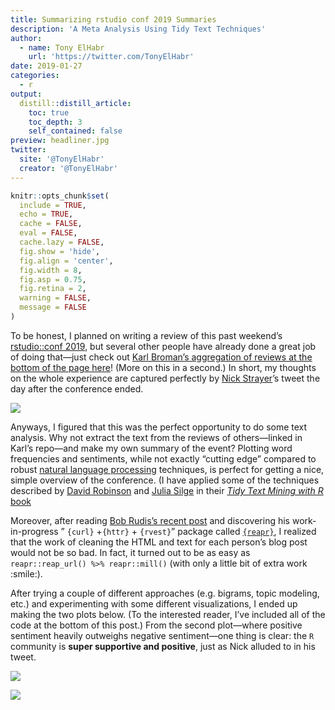 ```yaml
---
title: Summarizing rstudio conf 2019 Summaries
description: 'A Meta Analysis Using Tidy Text Techniques'
author:
  - name: Tony ElHabr
    url: 'https://twitter.com/TonyElHabr'
date: 2019-01-27
categories:
  - r
output: 
  distill::distill_article:
    toc: true
    toc_depth: 3
    self_contained: false
preview: headliner.jpg
twitter:
  site: '@TonyElHabr'
  creator: '@TonyElHabr'
---
```


```r
knitr::opts_chunk$set(
  include = TRUE,
  echo = TRUE,
  cache = FALSE,
  eval = FALSE,
  cache.lazy = FALSE,
  fig.show = 'hide',
  fig.align = 'center',
  fig.width = 8,
  fig.asp = 0.75,
  fig.retina = 2,
  warning = FALSE,
  message = FALSE
)
```

To be honest, I planned on writing a review of this past weekend's [rstudio::conf 2019](https://resources.rstudio.com/rstudio-conf-2019), but several other people have already done a great job of doing that---just check out [Karl Broman's aggregation of reviews at the bottom of the page here](https://github.com/kbroman/RStudioConf2019Slides)! (More on this in a second.) In short, my thoughts on the whole experience are captured perfectly by [Nick Strayer](http://nickstrayer.me/)'s tweet the day after the conference ended.

![](tweet.png)

Anyways, I figured that this was the perfect opportunity to do some text analysis. Why not extract the text from the reviews of others---linked in Karl's repo---and make my own summary of the event? Plotting word frequencies and sentiments, while not exactly "cutting edge" compared to robust [natural language processing](https://en.wikipedia.org/wiki/Natural_language_processing) techniques, is perfect for getting a nice, simple overview of the conference. (I have applied some of the techniques described by [David Robinson](http://varianceexplained.org/) and [Julia Silge](https://juliasilge.com/blog) in their [*Tidy Text Mining with R* book](https://www.tidytextmining.com/)

Moreover, after reading [Bob Rudis's recent post](https://rud.is/b/2019/01/21/hrbrthemes-0-6-0-on-cran-other-in-development-package-news/) and discovering his work-in-progress " `{curl}` +`{httr}` + `{rvest}`" package called [`{reapr}`](https://git.sr.ht/~hrbrmstr/reapr), I realized that the work of cleaning the HTML and text for each person's blog post would not be so bad. In fact, it turned out to be as easy as `reapr::reap_url() %>% reapr::mill()` (with only a little bit of extra work :smile:).

After trying a couple of different approaches (e.g. bigrams, topic modeling, etc.) and experimenting with some different visualizations, I ended up making the two plots below. (To the interested reader, I've included all of the code at the bottom of this post.) From the second plot---where positive sentiment heavily outweighs negative sentiment---one thing is clear: the `R` community is **super supportive and positive**, just as Nick alluded to in his tweet.

![](viz_top_n-1.png)

![](viz_sentiments-1.png)
